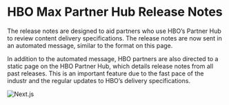 # HBO Max Partner Hub Release Notes

The release notes are designed to aid partners who use HBO’s Partner Hub to review content delivery specifications. The release notes are now sent in an automated message, similar to the format on this page.

In addition to the automated message, HBO partners are also directed to a static page on the HBO Partner Hub, which details release notes from all past releases. This is an important feature due to the fast pace of the industr and the regular updates to HBO’s delivery specifications.

![Next.js](/static/test-release.png)